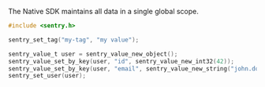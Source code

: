 The Native SDK maintains all data in a single global scope.

```c
#include <sentry.h>

sentry_set_tag("my-tag", "my value");

sentry_value_t user = sentry_value_new_object();
sentry_value_set_by_key(user, "id", sentry_value_new_int32(42));
sentry_value_set_by_key(user, "email", sentry_value_new_string("john.doe@example.com"));
sentry_set_user(user);
```

